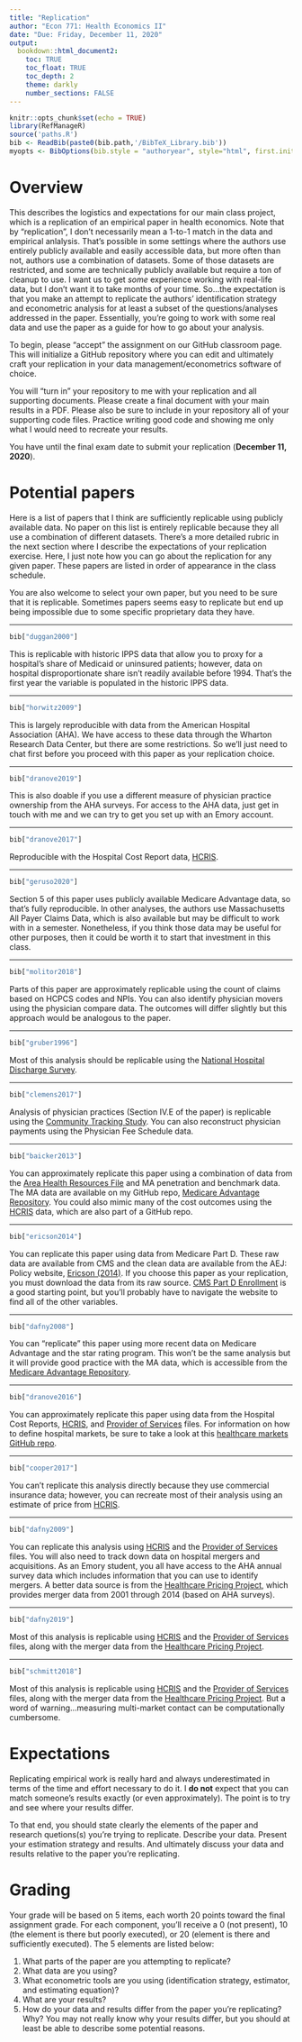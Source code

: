 ```yaml
---
title: "Replication"
author: "Econ 771: Health Economics II"
date: "Due: Friday, December 11, 2020"
output: 
  bookdown::html_document2:
    toc: TRUE
    toc_float: TRUE
    toc_depth: 2
    theme: darkly
    number_sections: FALSE
---
```


```r
knitr::opts_chunk$set(echo = TRUE)
library(RefManageR)
source('paths.R')
bib <- ReadBib(paste0(bib.path,'/BibTeX_Library.bib'))
myopts <- BibOptions(bib.style = "authoryear", style="html", first.inits=FALSE, max.names = 20, check.entries=FALSE)

```



# Overview
This describes the logistics and expectations for our main class project, which is a replication of an empirical paper in health economics. Note that by "replication", I don't necessarily mean a 1-to-1 match in the data and empirical anlalysis. That's possible in some settings where the authors use entirely publicly available and easily accessible data, but more often than not, authors use a combination of datasets. Some of those datasets are restricted, and some are technically publicly available but require a ton of cleanup to use. I want us to get *some* experience working with real-life data, but I don't want it to take months of your time. So...the expectation is that you make an attempt to replicate the authors' identification strategy and econometric analysis for at least a subset of the questions/analyses addressed in the paper. Essentially, you're going to work with some real data and use the paper as a guide for how to go about your analysis.

To begin, please "accept" the assignment on our GitHub classroom page. This will initialize a GitHub repository where you can edit and ultimately craft your replication in your data management/econometrics software of choice.  

You will "turn in" your repository to me with your replication and all supporting documents. Please create a final document with your main results in a PDF. Please also be sure to include in your repository all of your supporting code files. Practice writing good code and showing me only what I would need to recreate your results.

You have until the final exam date to submit your replication (**December 11, 2020**).


# Potential papers
Here is a list of papers that I think are sufficiently replicable using publicly available data. No paper on this list is entirely replicable because they all use a combination of different datasets. There's a more detailed rubric in the next section where I describe the expectations of your replication exercise. Here, I just note how you can go about the replication for any given paper. These papers are listed in order of appearance in the class schedule. 

You are also welcome to select your own paper, but you need to be sure that it is replicable. Sometimes papers seems easy to replicate but end up being impossible due to some specific proprietary data they have.


---

```r
bib["duggan2000"]
``` 

This is replicable with historic IPPS data that allow you to proxy for a hospital's share of Medicaid or uninsured patients; however, data on hospital disproportionate share isn't readily available before 1994. That's the first year the variable is populated in the historic IPPS data.

---

```r
bib["horwitz2009"]
``` 

This is largely reproducible with data from the American Hospital Association (AHA). We have access to these data through the Wharton Research Data Center, but there are some restrictions. So we'll just need to chat first before you proceed with this paper as your replication choice.


---

```r
bib["dranove2019"]
``` 

This is also doable if you use a different measure of physician practice ownership from the AHA surveys. For access to the AHA data, just get in touch with me and we can try to get you set up with an Emory account.


---

```r
bib["dranove2017"]
``` 

Reproducible with the Hospital Cost Report data, [HCRIS](https://github.com/imccart/HCRIS).


---

```r
bib["geruso2020"]
``` 

Section 5 of this paper uses publicly available Medicare Advantage data, so that's fully reproducible. In other analyses, the authors use Massachusetts All Payer Claims Data, which is also available but may be difficult to work with in a semester. Nonetheless, if you think those data may be useful for other purposes, then it could be worth it to start that investment in this class.


---

```r
bib["molitor2018"]
``` 

Parts of this paper are approximately replicable using the count of claims based on HCPCS codes and NPIs. You can also identify physician movers using the physician compare data. The outcomes will differ slightly but this approach would be analogous to the paper.


---

```r
bib["gruber1996"]
``` 

Most of this analysis should be replicable using the [National Hospital Discharge Survey](https://www.cdc.gov/nchs/nhds/index.htm).


---

```r
bib["clemens2017"]
``` 

Analysis of physician practices (Section IV.E of the paper) is replicable using the [Community Tracking Study](https://www.icpsr.umich.edu/web/ICPSR/series/161). You can also reconstruct physician payments using the Physician Fee Schedule data.



---

```r
bib["baicker2013"]
``` 

You can approximately replicate this paper using a combination of data from the [Area Health Resources File](https://data.hrsa.gov/topics/health-workforce/ahrf) and MA penetration and benchmark data. The MA data are available on my GitHub repo, [Medicare Advantage Repository](https://github.com/imccart/Medicare-Advantage). You could also mimic many of the cost outcomes using the [HCRIS](https://github.com/imccart/HCRIS) data, which are also part of a GitHub repo.


---

```r
bib["ericson2014"]
``` 

You can replicate this paper using data from Medicare Part D. These raw data are available from CMS and the clean data are available from the AEJ: Policy website, [Ericson (2014)](https://www.aeaweb.org/articles?id=10.1257/pol.6.1.38). If you choose this paper as your replication, you must download the data from its raw source. [CMS Part D Enrollment](https://www.cms.gov/Research-Statistics-Data-and-Systems/Statistics-Trends-and-Reports/MCRAdvPartDEnrolData) is a good starting point, but you'll probably have to navigate the website to find all of the other variables.


---

```r
bib["dafny2008"]
``` 

You can "replicate" this paper using more recent data on Medicare Advantage and the star rating program. This won't be the same analysis but it will provide good practice with the MA data, which is accessible from the [Medicare Advantage Repository](https://github.com/imccart/Medicare-Advantage).


---

```r
bib["dranove2016"]
``` 

You can approximately replicate this paper using data from the Hospital Cost Reports, [HCRIS](https://github.com/imccart/HCRIS), and [Provider of Services](https://github.com/asacarny/provider-of-services) files. For information on how to define hospital markets, be sure to take a look at this [healthcare markets GitHub repo](https://github.com/graveja0/health-care-markets).


---

```r
bib["cooper2017"]
```

You can't replicate this analysis directly because they use commercial insurance data; however, you can recreate most of their analysis using an estimate of price from [HCRIS](https://github.com/imccart/HCRIS).


---

```r
bib["dafny2009"]
```

You can replicate this analysis using [HCRIS](https://github.com/imccart/HCRIS) and the [Provider of Services](https://github.com/asacarny/provider-of-services) files. You will also need to track down data on hospital mergers and acquisitions. As an Emory student, you all have access to the AHA annual survey data which includes information that you can use to identify mergers. A better data source is from the [Healthcare Pricing Project](https://healthcarepricingproject.org/), which provides merger data from 2001 through 2014 (based on AHA surveys).


---

```r
bib["dafny2019"]
```

Most of this analysis is replicable using [HCRIS](https://github.com/imccart/HCRIS) and the [Provider of Services](https://github.com/asacarny/provider-of-services) files, along with the merger data from the [Healthcare Pricing Project](https://healthcarepricingproject.org/).



---

```r
bib["schmitt2018"]
```

Most of this analysis is replicable using [HCRIS](https://github.com/imccart/HCRIS) and the [Provider of Services](https://github.com/asacarny/provider-of-services) files, along with the merger data from the [Healthcare Pricing Project](https://healthcarepricingproject.org/). But a word of warning...measuring multi-market contact can be computationally cumbersome.


# Expectations
Replicating empirical work is really hard and always underestimated in terms of the time and effort necessary to do it. I **do not** expect that you can match someone's results exactly (or even approximately). The point is to try and see where your results differ. 

To that end, you should state clearly the elements of the paper and research quetions(s) you're trying to replicate. Describe your data. Present your estimation strategy and results. And ultimately discuss your data and results relative to the paper you're replicating.

# Grading
Your grade will be based on 5 items, each worth 20 points toward the final assignment grade. For each component, you'll receive a 0 (not present), 10 (the element is there but poorly executed), or 20 (element is there and sufficiently executed). The 5 elements are listed below:

1. What parts of the paper are you attempting to replicate?
2. What data are you using?
3. What econometric tools are you using (identification strategy, estimator, and estimating equation)?
4. What are your results?
5. How do your data and results differ from the paper you're replicating? Why? You may not really know why your results differ, but you should at least be able to describe some potential reasons.